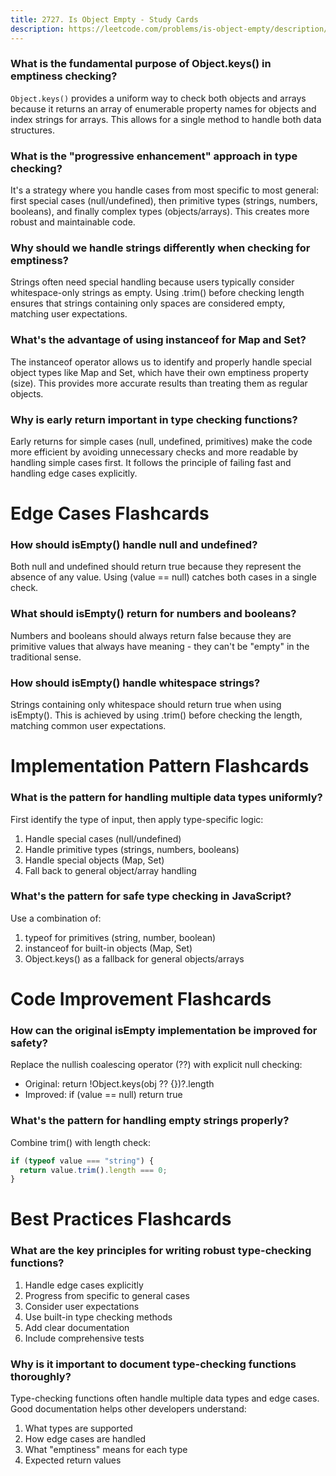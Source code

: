 ```yaml
---
title: 2727. Is Object Empty - Study Cards
description: https://leetcode.com/problems/is-object-empty/description/?envType=study-plan-v2&envId=30-days-of-javascript
---
```


### What is the fundamental purpose of Object.keys() in emptiness checking?

`Object.keys()` provides a uniform way to check both objects and arrays because it returns an array of enumerable property names for objects and index strings for arrays. This allows for a single method to handle both data structures.

### What is the "progressive enhancement" approach in type checking?

It's a strategy where you handle cases from most specific to most general: first special cases (null/undefined), then primitive types (strings, numbers, booleans), and finally complex types (objects/arrays). This creates more robust and maintainable code.

### Why should we handle strings differently when checking for emptiness?

Strings often need special handling because users typically consider whitespace-only strings as empty. Using .trim() before checking length ensures that strings containing only spaces are considered empty, matching user expectations.

### What's the advantage of using instanceof for Map and Set?

The instanceof operator allows us to identify and properly handle special object types like Map and Set, which have their own emptiness property (size). This provides more accurate results than treating them as regular objects.

### Why is early return important in type checking functions?

Early returns for simple cases (null, undefined, primitives) make the code more efficient by avoiding unnecessary checks and more readable by handling simple cases first. It follows the principle of failing fast and handling edge cases explicitly.

# Edge Cases Flashcards

### How should isEmpty() handle null and undefined?

Both null and undefined should return true because they represent the absence of any value. Using (value == null) catches both cases in a single check.

### What should isEmpty() return for numbers and booleans?

Numbers and booleans should always return false because they are primitive values that always have meaning - they can't be "empty" in the traditional sense.

### How should isEmpty() handle whitespace strings?

Strings containing only whitespace should return true when using isEmpty(). This is achieved by using .trim() before checking the length, matching common user expectations.

# Implementation Pattern Flashcards

### What is the pattern for handling multiple data types uniformly?

First identify the type of input, then apply type-specific logic:

1. Handle special cases (null/undefined)
2. Handle primitive types (strings, numbers, booleans)
3. Handle special objects (Map, Set)
4. Fall back to general object/array handling

### What's the pattern for safe type checking in JavaScript?

Use a combination of:

1. typeof for primitives (string, number, boolean)
2. instanceof for built-in objects (Map, Set)
3. Object.keys() as a fallback for general objects/arrays

# Code Improvement Flashcards

### How can the original isEmpty implementation be improved for safety?

Replace the nullish coalescing operator (??) with explicit null checking:

- Original: return !Object.keys(obj ?? {})?.length
- Improved: if (value == null) return true

### What's the pattern for handling empty strings properly?

Combine trim() with length check:

```javascript
if (typeof value === "string") {
  return value.trim().length === 0;
}
```

# Best Practices Flashcards

### What are the key principles for writing robust type-checking functions?

1. Handle edge cases explicitly
2. Progress from specific to general cases
3. Consider user expectations
4. Use built-in type checking methods
5. Add clear documentation
6. Include comprehensive tests

### Why is it important to document type-checking functions thoroughly?

Type-checking functions often handle multiple data types and edge cases. Good documentation helps other developers understand:

1. What types are supported
2. How edge cases are handled
3. What "emptiness" means for each type
4. Expected return values
